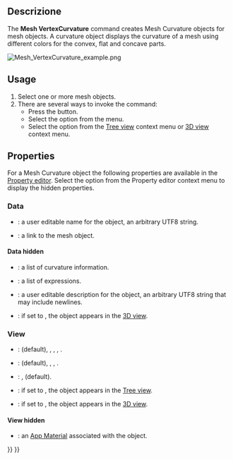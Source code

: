 <languages/>

<div class="mw-translate-fuzzy">
{{Docnav/it
|[[Mesh_BoundingBox/it|Info limiti d'ingombro]]
|[[Mesh_HarmonizeNormals/it|Armonizza le normali]]
|[[Mesh_Workbench/it|Mesh]]
|IconL=Mesh_BoundingBox.svg
|IconR=Mesh_HarmonizeNormals.svg
|IconC=Workbench_Mesh.svg
}}
</div>

{{GuiCommand
|Name=Mesh VertexCurvature
|MenuLocation=Meshes → Curvature plot
|Workbenches=[[Mesh_Workbench|Mesh]]
|SeeAlso=[[Mesh_CurvatureInfo|Mesh CurvatureInfo]]
}}

<span id="Description"></span>
==Descrizione==

The '''Mesh VertexCurvature''' command creates Mesh Curvature objects for mesh objects. A curvature object displays the curvature of a mesh using different colors for the convex, flat and concave parts.

[[Image:Mesh_VertexCurvature_example.png]]
{{Caption|Example of a Mesh Curvature object}}

==Usage==

# Select one or more mesh objects.
# There are several ways to invoke the command:
#* Press the {{Button|[[Image:Mesh_VertexCurvature.svg|16px]] [[Mesh_VertexCurvature|Curvature plot]]}} button.
#* Select the {{MenuCommand|Meshes → [[Image:Mesh_VertexCurvature.svg|16px]] Curvature plot}} option from the menu.
#* Select the {{MenuCommand|[[Image:Mesh_VertexCurvature.svg|16px]] Curvature plot}} option from the [[Tree_view|Tree view]] context menu or [[3D_view|3D view]] context menu.

==Properties==

For a Mesh Curvature object the following properties are available in the [[Property_editor|Property editor]]. Select the {{MenuCommand|Show all}} option from the Property editor context menu to display the hidden properties.

===Data=== 

{{TitleProperty|Base}}

* {{PropertyData|Label|String}}: a user editable name for the object, an arbitrary UTF8 string.
* {{PropertyData|Source|Link}}: a link to the mesh object.

====Data hidden====

{{TitleProperty|Base}}

* {{PropertyData|Curv Info|CurvatureList}}: a list of curvature information.
* {{PropertyData|Expression Engine|ExpressionEngine}}: a list of expressions.
* {{PropertyData|Label2|String}}: a user editable description for the object, an arbitrary UTF8 string that may include newlines.
* {{PropertyData|Visibility|Bool}}: if set to {{TRUE}}, the object appears in the [[3D_view|3D view]].

===View===

{{TitleProperty|Base}}

* {{PropertyView|Display Mode|Enumeration}}: {{value|Absolute curvature}} (default), {{value|Mean curvature}}, {{value|Gaussian curvature}}, {{value|Maximum curvature}}, {{value|Minimum curvature}}.
* {{PropertyView|On Top When Selected|Enumeration}}: {{value|Disabled}} (default), {{value|Enabled}}, {{value|Object}}, {{value|Element}}.
* {{PropertyView|Selection Style|Enumeration}}: {{value|Shape}}, {{value|BoundBox}} (default).
* {{PropertyView|Show In Tree|Bool}}: if set to {{TRUE}}, the object appears in the [[Tree_view|Tree view]].
* {{PropertyView|Visibility|Bool}}: if set to {{TRUE}}, the object appears in the [[3D_view|3D view]].

====View hidden====

{{TitleProperty|Base}}

* {{PropertyView|Texture Material|Material}}: an [[App_Material|App Material]] associated with the object.


<div class="mw-translate-fuzzy">
{{Docnav/it
|[[Mesh_BoundingBox/it|Info limiti d'ingombro]]
|[[Mesh_HarmonizeNormals/it|Armonizza le normali]]
|[[Mesh_Workbench/it|Mesh]]
|IconL=Mesh_BoundingBox.svg
|IconR=Mesh_HarmonizeNormals.svg
|IconC=Workbench_Mesh.svg
}}
</div>

{{Mesh Tools navi{{#translation:}}}}
{{Userdocnavi{{#translation:}}}}
{{clear}}